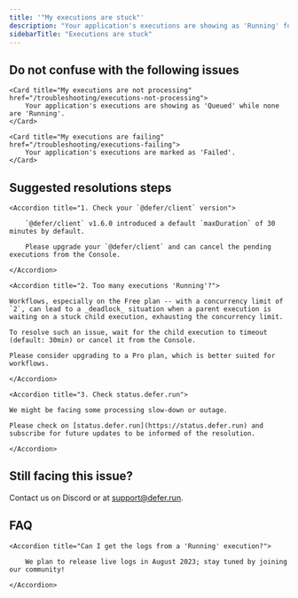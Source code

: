```yaml
---
title: '"My executions are stuck"'
description: "Your application's executions are showing as 'Running' for too long."
sidebarTitle: "Executions are stuck"
---
```


## Do not confuse with the following issues

<CardGroup cols={2}>

    <Card title="My executions are not processing" href="/troubleshooting/executions-not-processing">
        Your application's executions are showing as 'Queued' while none are 'Running'.
    </Card>

    <Card title="My executions are failing" href="/troubleshooting/executions-failing">
        Your application's executions are marked as 'Failed'.
    </Card>

</CardGroup>

## Suggested resolutions steps

<AccordionGroup>

    <Accordion title="1. Check your `@defer/client` version">

        `@defer/client` v1.6.0 introduced a default `maxDuration` of 30 minutes by default.

        Please upgrade your `@defer/client` and can cancel the pending executions from the Console.

    </Accordion>

    <Accordion title="2. Too many executions 'Running'?">

    Workflows, especially on the Free plan -- with a concurrency limit of `2`, can lead to a _deadlock_ situation when a parent execution is waiting on a stuck child execution, exhausting the concurrency limit.

    To resolve such an issue, wait for the child execution to timeout (default: 30min) or cancel it from the Console.

    Please consider upgrading to a Pro plan, which is better suited for workflows.

    </Accordion>

    <Accordion title="3. Check status.defer.run">

    We might be facing some processing slow-down or outage.

    Please check on [status.defer.run](https://status.defer.run) and subscribe for future updates to be informed of the resolution.

    </Accordion>

</AccordionGroup>

## Still facing this issue?

Contact us on Discord or at support@defer.run.

<script src="https://status.defer.run/embed/script.js"></script>

## FAQ

<AccordionGroup>

    <Accordion title="Can I get the logs from a 'Running' execution?">

        We plan to release live logs in August 2023; stay tuned by joining our community!

    </Accordion>

</AccordionGroup>
